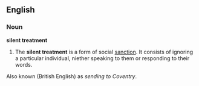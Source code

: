 ==English==
===Noun===
'''silent treatment'''
# The '''silent treatment''' is a form of social [[sanction]]. It consists of ignoring a particular individual, niether speaking to them or responding to their words.

Also known (British English) as ''sending to Coventry''.